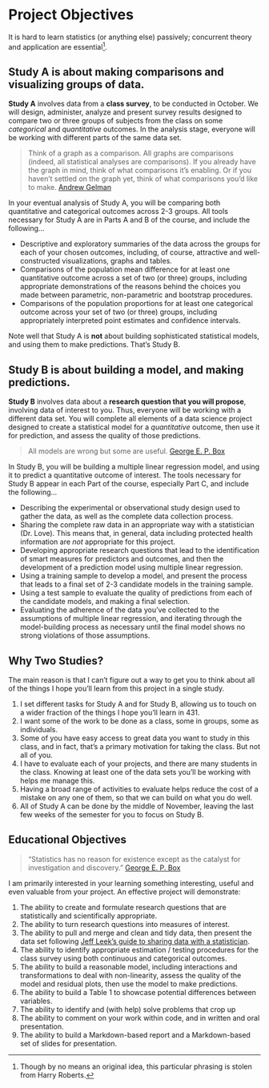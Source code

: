 # Project Objectives 

It is hard to learn statistics (or anything else) passively; concurrent theory and application
are essential^[Though by no means an original idea, this particular phrasing is stolen from Harry Roberts.].

## Study A is about making comparisons and visualizing groups of data. 

**Study A** involves data from a **class survey**, to be conducted in October. We will design, administer, analyze and present survey results designed to compare two or three groups of subjects from the class on some *categorical* and *quantitative* outcomes. In the analysis stage, everyone will be working with different parts of the same data set. 

> Think of a graph as a comparison. All graphs are comparisons (indeed, all statistical analyses are comparisons). If you already have the graph in mind, think of what comparisons it's enabling. Or if you haven't settled on the graph yet, think of what comparisons you'd like to make. [Andrew Gelman](http://andrewgelman.com/2014/03/25/statistical-graphics-course-statistical-graphics-advice/)

In your eventual analysis of Study A, you will be comparing both quantitative and categorical outcomes across 2-3 groups. All tools necessary for Study A are in Parts A and B of the course, and include the following...

- Descriptive and exploratory summaries of the data across the groups for each of your chosen outcomes, including, of course, attractive and well-constructed visualizations, graphs and tables.
- Comparisons of the population mean difference for at least one quantitative outcome across a set of two (or three) groups, including appropriate demonstrations of the reasons behind the choices you made between parametric, non-parametric and bootstrap procedures.
- Comparisons of the population proportions for at least one categorical outcome across your set of two (or three) groups, including appropriately interpreted point estimates and confidence intervals.

Note well that Study A is **not** about building sophisticated statistical models, and using them to make predictions. That's Study B.

## Study B is about building a model, and making predictions. 

**Study B** involves data about a **research question that you will propose**, involving data of interest to you. Thus, everyone will be working with a different data set. You will complete all elements of a data science project designed to create a statistical model for a *quantitative* outcome, then use it for prediction, and assess the quality of those predictions.

> All models are wrong but some are useful. [George E. P. Box](https://en.wikipedia.org/wiki/All_models_are_wrong)

In Study B, you will be building a multiple linear regression model, and using it to predict a quantitative outcome of interest. The tools necessary for Study B appear in each Part of the course, especially Part C, and include the following...

- Describing the experimental or observational study design used to gather the data, as well as the complete data collection process.
- Sharing the complete raw data in an appropriate way with a statistician (Dr. Love). This means that, in general, data including protected health information are *not* appropriate for this project.
- Developing appropriate research questions that lead to the identification of smart measures for predictors and outcomes, and then the development of a prediction model using multiple linear regression.
- Using a training sample to develop a model, and present the process that leads to a final set of 2-3 candidate models in the training sample.
- Using a test sample to evaluate the quality of predictions from each of the candidate models, and making a final selection.
- Evaluating the adherence of the data you've collected to the assumptions of multiple linear regression, and iterating through the model-building process as necessary until the final model shows no strong violations of those assumptions.


## Why Two Studies? 

The main reason is that I can't figure out a way to get you to think about all of the things I hope you'll learn from this project in a single study.

1. I set different tasks for Study A and for Study B, allowing us to touch on a wider fraction of the things I hope you'll learn in 431. 
2. I want some of the work to be done as a class, some in groups, some as individuals.
3. Some of you have easy access to great data you want to study in this class, and in fact, that's a primary motivation for taking the class. But not all of you.
4. I have to evaluate each of your projects, and there are many students in the class. Knowing at least one of the data sets you'll be working with helps me manage this.
5. Having a broad range of activities to evaluate helps reduce the cost of a mistake on any one of them, so that we can build on what you do well.
6. All of Study A can be done by the middle of November, leaving the last few weeks of the semester for you to focus on Study B.

## Educational Objectives 

> "Statistics has no reason for existence except as the catalyst for investigation and discovery." [George E. P. Box](https://en.wikipedia.org/wiki/George_E._P._Box)

I am primarily interested in your learning something interesting, useful and even valuable from your project. An effective project will demonstrate:

1. The ability to create and formulate research questions that are statistically and scientifically appropriate.
2. The ability to turn research questions into measures of interest.
3. The ability to pull and merge and clean and tidy data, then present the data set following [Jeff Leek's guide to sharing data with a statistician](https://github.com/jtleek/datasharing).
4. The ability to identify appropriate estimation / testing procedures for the class survey using both continuous and categorical outcomes.
5. The ability to build a reasonable model, including interactions and transformations to deal with non-linearity, assess the quality of the model and residual plots, then use the model to make predictions.
6. The ability to build a Table 1 to showcase potential differences between variables.
7. The ability to identify and (with help) solve problems that crop up
8. The ability to comment on your work within code, and in written and oral presentation.
9. The ability to build a Markdown-based report and a Markdown-based set of slides for presentation.

